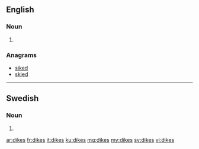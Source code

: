 ==English==

===Noun===
{{head|en|plural}}

# {{plural of|dike|lang=en|nocat=1}}

===Anagrams===
* [[siked#English|siked]]
* [[skied#English|skied]]

----

==Swedish==

===Noun===
{{head|sv|noun form}}

# {{sv-noun-form-indef-gen|dike}}

[[ar:dikes]]
[[fr:dikes]]
[[it:dikes]]
[[ku:dikes]]
[[mg:dikes]]
[[my:dikes]]
[[sv:dikes]]
[[vi:dikes]]